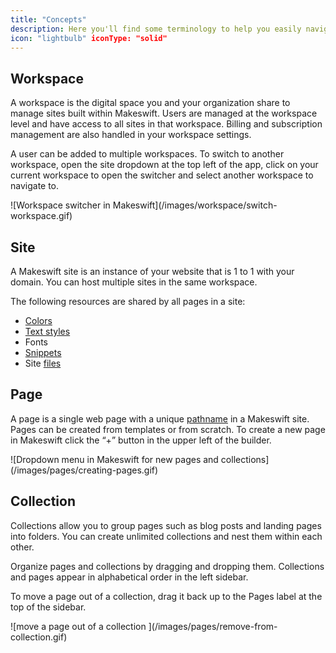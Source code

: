 ```yaml
---
title: "Concepts"
description: Here you'll find some terminology to help you easily navigate Makeswift.
icon: "lightbulb" iconType: "solid"
---
```


## Workspace

A workspace is the digital space you and your organization share to manage sites built within Makeswift. Users are managed at the workspace level and have access to all sites in that workspace. Billing and subscription management are also handled in your workspace settings.

A user can be added to multiple workspaces. To switch to another workspace, open the site dropdown at the top left of the app, click on your current workspace to open the switcher and select another workspace to navigate to.

<Frame>
  ![Workspace switcher in Makeswift](/images/workspace/switch-workspace.gif)
</Frame>

## Site

A Makeswift site is an instance of your website that is 1 to 1 with your domain. You can host multiple sites in the same workspace.

The following resources are shared by all pages in a site:

- [Colors](/product/site/colors)
- [Text styles](/product/site/text-styles)
- Fonts
- [Snippets](/product/site/snippets)
- Site [files](/product/files)

## Page

A page is a single web page with a unique [pathname](/product/page/paths) in a Makeswift site. Pages can be created from templates or from scratch. To create a new page in Makeswift click the “+” button in the upper left of the builder.

<Frame
  caption="You have several
  options for creating a page: page from template, blank page, and collection."
>
  ![Dropdown menu in Makeswift for new pages and
  collections](/images/pages/creating-pages.gif)
</Frame>

## Collection

Collections allow you to group pages such as blog posts and landing pages into folders. You can create unlimited collections and nest them within each other.

Organize pages and collections by dragging and dropping them. Collections and pages appear in alphabetical order in the left sidebar.

To move a page out of a collection, drag it back up to the Pages label at the top of the sidebar.

<Frame>
  ![move a page out of a collection ](/images/pages/remove-from-collection.gif)
</Frame>
